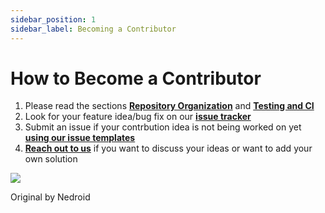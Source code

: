 ```yaml
---
sidebar_position: 1
sidebar_label: Becoming a Contributor
---
```


# How to Become a Contributor

1. Please read the sections [**Repository Organization**](/docs/developer-guide/repository-organization) and [**Testing and CI**](/docs/developer-guide/testing-and-ci)
2. Look for your feature idea/bug fix on our [**issue tracker**](https://github.com/tum-esm/pyra/issues)
3. Submit an issue if your contrbution idea is not being worked on yet [**using our issue templates**](https://github.com/tum-esm/pyra/issues/new/choose)
4. [**Reach out to us**](/docs/contact) if you want to discuss your ideas or want to add your own solution

<img src='/img/docs/who-made-this-meme.png' />

<span className='tw-text-xs tw-italic'>Original by Nedroid</span>
